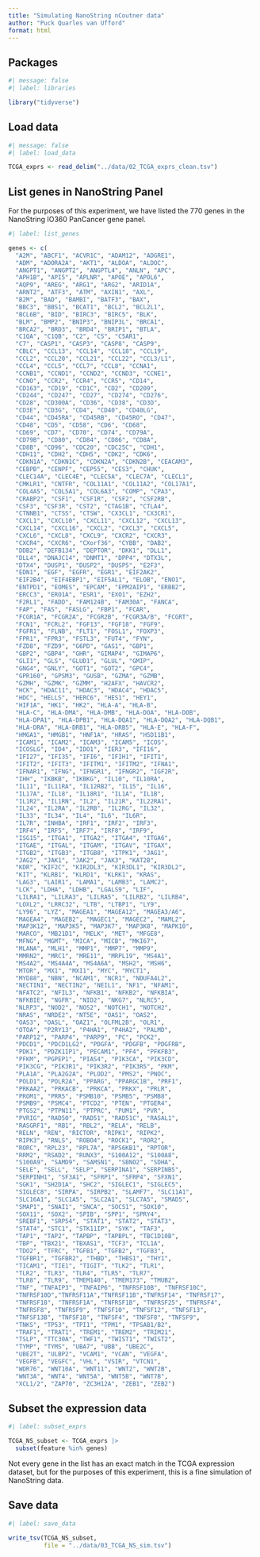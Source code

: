 ```yaml
---
title: "Simulating NanoString nCoutner data"
author: "Puck Quarles van Ufford"
format: html
---
```


## Packages

```r
#| message: false
#| label: libraries

library("tidyverse")
```

## Load data

```r
#| message: false
#| label: load_data

TCGA_exprs <- read_delim("../data/02_TCGA_exprs_clean.tsv")
```

## List genes in NanoString Panel

For the purposes of this experiment, we have listed the 770 genes in the NanoString IO360 PanCancer gene panel.

```r
#| label: list_genes

genes <- c(
  "A2M", "ABCF1", "ACVR1C", "ADAM12", "ADGRE1",
  "ADM", "ADORA2A", "AKT1", "ALDOA", "ALDOC",
  "ANGPT1", "ANGPT2", "ANGPTL4", "ANLN", "APC",
  "APH1B", "API5", "APLNR", "APOE", "APOL6",
  "AQP9", "AREG", "ARG1", "ARG2", "ARID1A",
  "ARNT2", "ATF3", "ATM", "AXIN1", "AXL",
  "B2M", "BAD", "BAMBI", "BATF3", "BAX",
  "BBC3", "BBS1", "BCAT1", "BCL2", "BCL2L1",
  "BCL6B", "BID", "BIRC3", "BIRC5", "BLK",
  "BLM", "BMP2", "BNIP3", "BNIP3L", "BRCA1",
  "BRCA2", "BRD3", "BRD4", "BRIP1", "BTLA",
  "C1QA", "C1QB", "C2", "C5", "C5AR1",
  "C7", "CASP1", "CASP3", "CASP8", "CASP9",   
  "CBLC", "CCL13", "CCL14", "CCL18", "CCL19",   
  "CCL2", "CCL20", "CCL21", "CCL22", "CCL3/L1", 
  "CCL4", "CCL5", "CCL7", "CCL8", "CCNA1",   
  "CCNB1", "CCND1", "CCND2", "CCND3", "CCNE1",   
  "CCNO", "CCR2", "CCR4", "CCR5", "CD14",    
  "CD163", "CD19", "CD1C", "CD2", "CD209",   
  "CD244", "CD247", "CD27", "CD274", "CD276",   
  "CD28", "CD300A", "CD36", "CD38", "CD3D",    
  "CD3E", "CD3G", "CD4", "CD40", "CD40LG",  
  "CD44", "CD45RA", "CD45RB", "CD45RO", "CD47",    
  "CD48", "CD5", "CD58", "CD6", "CD68",    
  "CD69", "CD7", "CD70", "CD74", "CD79A",   
  "CD79B", "CD80", "CD84", "CD86", "CD8A",    
  "CD8B", "CD96", "CDC20", "CDC25C", "CDH1",    
  "CDH11", "CDH2", "CDH5", "CDK2", "CDK6",    
  "CDKN1A", "CDKN1C", "CDKN2A", "CDKN2B", "CEACAM3", 
  "CEBPB", "CENPF", "CEP55", "CES3", "CHUK",    
  "CLEC14A", "CLEC4E", "CLEC5A", "CLEC7A", "CLECL1",  
  "CMKLR1", "CNTFR", "COL11A1", "COL11A2", "COL17A1", 
  "COL4A5", "COL5A1", "COL6A3", "COMP", "CPA3",    
  "CRABP2", "CSF1", "CSF1R", "CSF2", "CSF2RB",  
  "CSF3", "CSF3R", "CST2", "CTAG1B", "CTLA4",   
  "CTNNB1", "CTSS", "CTSW", "CX3CL1", "CX3CR1",  
  "CXCL1", "CXCL10", "CXCL11", "CXCL12", "CXCL13",  
  "CXCL14", "CXCL16", "CXCL2", "CXCL3", "CXCL5",   
  "CXCL6", "CXCL8", "CXCL9", "CXCR2", "CXCR3",   
  "CXCR4", "CXCR6", "CXorf36", "CYBB", "DAB2",    
  "DDB2", "DEFB134", "DEPTOR", "DKK1", "DLL1",    
  "DLL4", "DNAJC14", "DNMT1", "DPP4", "DTX3L",   
  "DTX4", "DUSP1", "DUSP2", "DUSP5", "E2F3",    
  "EDN1", "EGF", "EGFR", "EGR1", "EIF2AK2", 
  "EIF2B4", "EIF4EBP1", "EIF5AL1", "ELOB", "ENO1",    
  "ENTPD1", "EOMES", "EPCAM", "EPM2AIP1", "ERBB2",   
  "ERCC3", "ERO1A", "ESR1", "EXO1", "EZH2",    
  "F2RL1", "FADD", "FAM124B", "FAM30A", "FANCA",   
  "FAP", "FAS", "FASLG", "FBP1", "FCAR",    
  "FCGR1A", "FCGR2A", "FCGR2B", "FCGR3A/B", "FCGRT",   
  "FCN1", "FCRL2", "FGF13", "FGF18", "FGF9",    
  "FGFR1", "FLNB", "FLT1", "FOSL1", "FOXP3",   
  "FPR1", "FPR3", "FSTL3", "FUT4", "FYN",     
  "FZD8", "FZD9", "G6PD", "GAS1", "GBP1",    
  "GBP2", "GBP4", "GHR", "GIMAP4", "GIMAP6",  
  "GLI1", "GLS", "GLUD1", "GLUL", "GMIP",    
  "GNG4", "GNLY", "GOT1", "GOT2", "GPC4",    
  "GPR160", "GPSM3", "GUSB", "GZMA", "GZMB",    
  "GZMH", "GZMK", "GZMM", "H2AFX", "HAVCR2",  
  "HCK", "HDAC11", "HDAC3", "HDAC4", "HDAC5",   
  "HDC", "HELLS", "HERC6", "HES1", "HEY1",    
  "HIF1A", "HK1", "HK2", "HLA-A", "HLA-B",   
  "HLA-C", "HLA-DMA", "HLA-DMB", "HLA-DOA", "HLA-DOB", 
  "HLA-DPA1", "HLA-DPB1", "HLA-DQA1", "HLA-DQA2", "HLA-DQB1",
  "HLA-DRA", "HLA-DRB1", "HLA-DRB5", "HLA-E", "HLA-F",   
  "HMGA1", "HMGB1", "HNF1A", "HRAS", "HSD11B1", 
  "ICAM1", "ICAM2", "ICAM3", "ICAM5", "ICOS",    
  "ICOSLG", "ID4", "IDO1", "IER3", "IFI16",   
  "IFI27", "IFI35", "IFI6", "IFIH1", "IFIT1",   
  "IFIT2", "IFIT3", "IFITM1", "IFITM2", "IFNA1",   
  "IFNAR1", "IFNG", "IFNGR1", "IFNGR2", "IGF2R",   
  "IHH", "IKBKB", "IKBKG", "IL10", "IL10RA",  
  "IL11", "IL11RA", "IL12RB2", "IL15", "IL16",    
  "IL17A", "IL18", "IL18R1", "IL1A", "IL1B",    
  "IL1R2", "IL1RN", "IL2", "IL21R", "IL22RA1", 
  "IL24", "IL2RA", "IL2RB", "IL2RG", "IL32",    
  "IL33", "IL34", "IL4", "IL6", "IL6R",    
  "IL7R", "INHBA", "IRF1", "IRF2", "IRF3",    
  "IRF4", "IRF5", "IRF7", "IRF8", "IRF9",    
  "ISG15", "ITGA1", "ITGA2", "ITGA4", "ITGA6",   
  "ITGAE", "ITGAL", "ITGAM", "ITGAV", "ITGAX",   
  "ITGB2", "ITGB3", "ITGB8", "ITPK1", "JAG1",    
  "JAG2", "JAK1", "JAK2", "JAK3", "KAT2B",   
  "KDR", "KIF2C", "KIR2DL3", "KIR3DL1", "KIR3DL2", 
  "KIT", "KLRB1", "KLRD1", "KLRK1", "KRAS",    
  "LAG3", "LAIR1", "LAMA1", "LAMB3", "LAMC2",   
  "LCK", "LDHA", "LDHB", "LGALS9", "LIF",     
  "LILRA1", "LILRA3", "LILRA5", "LILRB2", "LILRB4",  
  "LOXL2", "LRRC32", "LTB", "LTBP1", "LY9",     
  "LY96", "LYZ", "MAGEA1", "MAGEA12", "MAGEA3/A6",
  "MAGEA4", "MAGEB2", "MAGEC1", "MAGEC2", "MAML2",   
  "MAP3K12", "MAP3K5", "MAP3K7", "MAP3K8", "MAPK10",  
  "MARCO", "MB21D1", "MELK", "MET", "MFGE8",   
  "MFNG", "MGMT", "MICA", "MICB", "MKI67",   
  "MLANA", "MLH1", "MMP1", "MMP7", "MMP9",    
  "MMRN2", "MRC1", "MRE11", "MRPL19", "MS4A1",   
  "MS4A2", "MS4A4A", "MS4A6A", "MSH2", "MSH6",    
  "MTOR", "MX1", "MXI1", "MYC", "MYCT1",   
  "MYD88", "NBN", "NCAM1", "NCR1", "NDUFA4L2",
  "NECTIN1", "NECTIN2", "NEIL1", "NF1", "NFAM1",   
  "NFATC2", "NFIL3", "NFKB1", "NFKB2", "NFKBIA",  
  "NFKBIE", "NGFR", "NID2", "NKG7", "NLRC5",   
  "NLRP3", "NOD2", "NOS2", "NOTCH1", "NOTCH2",  
  "NRAS", "NRDE2", "NT5E", "OAS1", "OAS2",    
  "OAS3", "OASL", "OAZ1", "OLFML2B", "OLR1",    
  "OTOA", "P2RY13", "P4HA1", "P4HA2", "PALMD",   
  "PARP12", "PARP4", "PARP9", "PC", "PCK2",    
  "PDCD1", "PDCD1LG2", "PDGFA", "PDGFB", "PDGFRB",  
  "PDK1", "PDZK1IP1", "PECAM1", "PF4", "PFKFB3",  
  "PFKM", "PGPEP1", "PIAS4", "PIK3CA", "PIK3CD",  
  "PIK3CG", "PIK3R1", "PIK3R2", "PIK3R5", "PKM",     
  "PLA1A", "PLA2G2A", "PLOD2", "PMS2", "PNOC",    
  "POLD1", "POLR2A", "PPARG", "PPARGC1B", "PRF1",    
  "PRKAA2", "PRKACB", "PRKCA", "PRKX", "PRLR",    
  "PROM1", "PRR5", "PSMB10", "PSMB5", "PSMB8",   
  "PSMB9", "PSMC4", "PTCD2", "PTEN", "PTGER4",  
  "PTGS2", "PTPN11", "PTPRC", "PUM1", "PVR",     
  "PVRIG", "RAD50", "RAD51", "RAD51C", "RASAL1",  
  "RASGRF1", "RB1", "RBL2", "RELA", "RELB",    
  "RELN", "REN", "RICTOR", "RIPK1", "RIPK2",   
  "RIPK3", "RNLS", "ROBO4", "ROCK1", "ROR2",    
  "RORC", "RPL23", "RPL7A", "RPS6KB1", "RPTOR",   
  "RRM2", "RSAD2", "RUNX3", "S100A12", "S100A8",  
  "S100A9", "SAMD9", "SAMSN1", "SBNO2", "SDHA",    
  "SELE", "SELL", "SELP", "SERPINA1", "SERPINB5",
  "SERPINH1", "SF3A1", "SFRP1", "SFRP4", "SFXN1",   
  "SGK1", "SH2D1A", "SHC2", "SIGLEC1", "SIGLEC5", 
  "SIGLEC8", "SIRPA", "SIRPB2", "SLAMF7", "SLC11A1", 
  "SLC16A1", "SLC1A5", "SLC2A1", "SLC7A5", "SMAD5",   
  "SMAP1", "SNAI1", "SNCA", "SOCS1", "SOX10",   
  "SOX11", "SOX2", "SPIB", "SPP1", "SPRY4",   
  "SREBF1", "SRP54", "STAT1", "STAT2", "STAT3",   
  "STAT4", "STC1", "STK11IP", "SYK", "TAF3",    
  "TAP1", "TAP2", "TAPBP", "TAPBPL", "TBC1D10B",
  "TBP", "TBX21", "TBXAS1", "TCF3", "TCL1A",   
  "TDO2", "TFRC", "TGFB1", "TGFB2", "TGFB3",   
  "TGFBR1", "TGFBR2", "THBD", "THBS1", "THY1",    
  "TICAM1", "TIE1", "TIGIT", "TLK2", "TLR1",    
  "TLR2", "TLR3", "TLR4", "TLR5", "TLR7",    
  "TLR8", "TLR9", "TMEM140", "TMEM173", "TMUB2",   
  "TNF", "TNFAIP3", "TNFAIP6", "TNFRSF10B", "TNFRSF10C",
  "TNFRSF10D","TNFRSF11A","TNFRSF11B","TNFRSF14", "TNFRSF17",
  "TNFRSF18", "TNFRSF1A", "TNFRSF1B", "TNFRSF25", "TNFRSF4", 
  "TNFRSF8", "TNFRSF9", "TNFSF10", "TNFSF12", "TNFSF13", 
  "TNFSF13B", "TNFSF18", "TNFSF4", "TNFSF8", "TNFSF9",  
  "TNKS", "TP53", "TPI1", "TPM1", "TPSAB1/B2",
  "TRAF1", "TRAT1", "TREM1", "TREM2", "TRIM21",  
  "TSLP", "TTC30A", "TWF1", "TWIST1", "TWIST2",  
  "TYMP", "TYMS", "UBA7", "UBB", "UBE2C",   
  "UBE2T", "ULBP2", "VCAM1", "VCAN", "VEGFA",   
  "VEGFB", "VEGFC", "VHL", "VSIR", "VTCN1",   
  "WDR76", "WNT10A", "WNT11", "WNT2", "WNT2B",   
  "WNT3A", "WNT4", "WNT5A", "WNT5B", "WNT7B",   
  "XCL1/2", "ZAP70", "ZC3H12A", "ZEB1", "ZEB2")
```

## Subset the expression data 

```r
#| label: subset_exprs

TCGA_NS_subset <- TCGA_exprs |> 
  subset(feature %in% genes)
```

Not every gene in the list has an exact match in the TCGA expression dataset, but for the purposes of this experiment, this is a fine simulation of NanoString data.

## Save data

```r
#| label: save_data

write_tsv(TCGA_NS_subset,
          file = "../data/03_TCGA_NS_sim.tsv")
```
